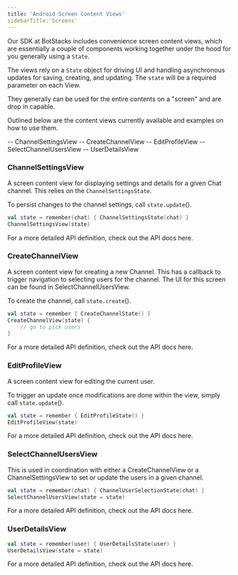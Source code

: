 ```yaml
---
title: 'Android Screen Content Views'
sidebarTitle:'Screens'
---
```


Our SDK at BotStacks includes convenience screen content views, which are essentially a couple of components working together under the hood for you generally using a `State`.

The views rely on a `State` object for driving UI and handling asynchronous updates for saving, creating, and updating. The `state` will be a required parameter on each View.

They generally can be used for the entire contents on a "screen" and are drop in capable.

Outlined below are the content views currently available and examples on how to use them.

-- ChannelSettingsView
-- CreateChannelView
-- EditProfileView
-- SelectChannelUsersView
-- UserDetailsView



### ChannelSettingsView
A screen content view for displaying settings and details for a given Chat channel. This relies on the `ChannelSettingsState`.

To persist changes to the channel settings, call `state.update`().

```Kotlin
val state = remember(chat) { ChannelSettingsState(chat) }
ChannelSettingsView(state)
```
For a more detailed API definition, check out the API docs here.



### CreateChannelView
A screen content view for creating a new Channel. This has a callback to trigger navigation to selecting users for the channel. The UI for this screen can be found in SelectChannelUsersView.

To create the channel, call `state.create`().

```Kotlin
val state = remember { CreateChannelState() }
CreateChannelView(state) {
    // go to pick users
}
```
For a more detailed API definition, check out the API docs here.


### EditProfileView
A screen content view for editing the current user.

To trigger an update once modifications are done within the view, simply call `state.update`().

```Kotlin
val state = remember { EditProfileState() }
EditProfileView(state)
```
For a more detailed API definition, check out the API docs here.


### SelectChannelUsersView
This is used in coordination with either a CreateChannelView or a ChannelSettingsView to set or update the users in a given channel.

```Kotlin
val state = remember(chat) { ChannelUserSelectionState(chat) }
SelectChannelUsersView(state = state)
```
For a more detailed API definition, check out the API docs here.

### UserDetailsView

```Kotlin
val state = remember(user) { UserDetailsState(user) }
UserDetailsView(state = state)
```
For a more detailed API definition, check out the API docs here.


